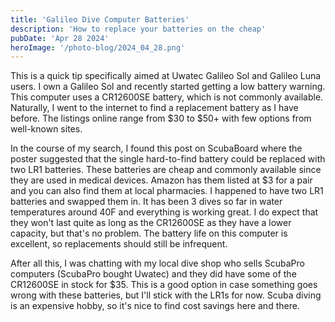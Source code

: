 ```yaml
---
title: 'Galileo Dive Computer Batteries'
description: 'How to replace your batteries on the cheap'
pubDate: 'Apr 28 2024'
heroImage: '/photo-blog/2024_04_28.png'
---
```


This is a quick tip specifically aimed at Uwatec Galileo Sol and Galileo Luna users. I own a Galileo Sol and recently started getting a low battery warning. This computer uses a CR12600SE battery, which is not commonly available. Naturally, I went to the internet to find a replacement battery as I have before. The listings online range from $30 to $50+ with few options from well-known sites.

In the course of my search, I found this post on ScubaBoard where the poster suggested that the single hard-to-find battery could be replaced with two LR1 batteries. These batteries are cheap and commonly available since they are used in medical devices. Amazon has them listed at $3 for a pair and you can also find them at local pharmacies. I happened to have two LR1 batteries and swapped them in. It has been 3 dives so far in water temperatures around 40F and everything is working great. I do expect that they won't last quite as long as the CR12600SE as they have a lower capacity, but that's no problem. The battery life on this computer is excellent, so replacements should still be infrequent.

After all this, I was chatting with my local dive shop who sells ScubaPro computers (ScubaPro bought Uwatec) and they did have some of the CR12600SE in stock for $35. This is a good option in case something goes wrong with these batteries, but I'll stick with the LR1s for now. Scuba diving is an expensive hobby, so it's nice to find cost savings here and there.